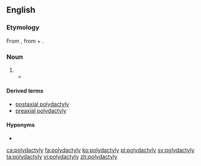 ==English==
{{wikipedia}}

===Etymology===
From {{der|en|grc|πολυδάκτυλος||many toed}}, from {{m|grc|πολύς||many}} + {{m|grc|δάκτυλος||finger}}.

===Noun===
{{en-noun|polydactylies}}

# {{synonym of|polydactylism|lang=en}}
#* {{quote-web|year=2008|work=Guinness World Records|section=Human Body — Extreme Bodies|url=http://www.guinnessworldrecords.com/records/human_body/extreme_bodies/most_fingers_and_toes_-_living_person.aspx|title=Most Fingers and Toes — Living Person|passage=Pranamya Menaria (India; born August 10, 2005) has 25 in total (12 fingers and 13 toes). This is as a result of the condition '''Polydactyly''' and Syndactyly.}}

====Derived terms====
* [[postaxial polydactyly]]
* [[preaxial polydactyly]]

====Hyponyms====
* {{l|en|hexadactyly}}

[[ca:polydactyly]]
[[fa:polydactyly]]
[[ko:polydactyly]]
[[pl:polydactyly]]
[[sv:polydactyly]]
[[ta:polydactyly]]
[[vi:polydactyly]]
[[zh:polydactyly]]